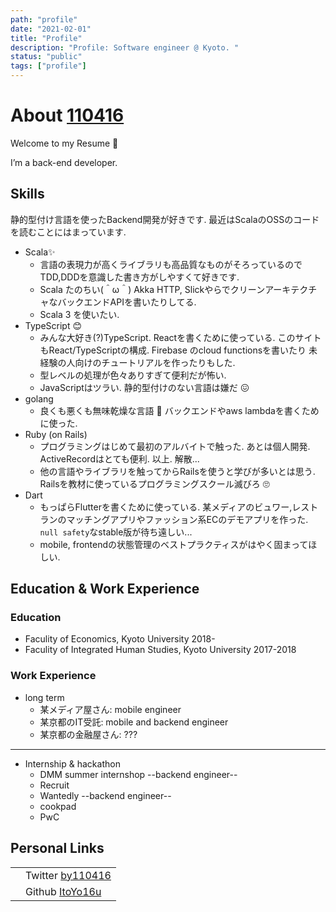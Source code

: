 ---
path: "profile"
date: "2021-02-01"
title: "Profile"
description: "Profile: Software engineer @ Kyoto. "
status: "public"
tags: ["profile"]
---

# About [110416](https://twitter.com/by110416)
Welcome to my Resume<span> 🎉</span>


I’m a back-end developer.

## Skills

静的型付け言語を使ったBackend開発が好きです. 最近はScalaのOSSのコードを読むことにはまっています.
- Scala✨
  - 言語の表現力が高くライブラリも高品質なものがそろっているのでTDD,DDDを意識した書き方がしやすくて好きです.
  - Scala たのちい(＾ω＾) Akka HTTP, SlickやらでクリーンアーキテクチャなバックエンドAPIを書いたりしてる.
  - Scala 3 を使いたい.
- TypeScript 😊
  - みんな大好き(?)TypeScript. Reactを書くために使っている. このサイトもReact/TypeScriptの構成. 
  Firebase のcloud functionsを書いたり
  未経験の人向けのチュートリアルを作ったりもした. 
  - 型レベルの処理が色々ありすぎて便利だが怖い.
  - JavaScriptはツラい. 静的型付けのない言語は嫌だ 😖
- golang
  - 良くも悪くも無味乾燥な言語 🤔 バックエンドやaws lambdaを書くために使った.
- Ruby (on Rails)
  - プログラミングはじめて最初のアルバイトで触った. あとは個人開発. ActiveRecordはとても便利.  以上. 解散...
  - 他の言語やライブラリを触ってからRailsを使うと学びが多いとは思う. 
  Railsを教材に使っているプログラミングスクール滅びろ 🙄
- Dart
  - もっぱらFlutterを書くために使っている. 某メディアのビュワー,レストランのマッチングアプリやファッション系ECのデモアプリを作った.
   `null safety`なstable版が待ち遠しい...
  - mobile, frontendの状態管理のベストプラクティスがはやく固まってほしい.

## Education & Work Experience

### Education
- Faculity of Economics, Kyoto University 2018-
- Faculity of Integrated Human Studies, Kyoto University 2017-2018

### Work Experience
- long term
  - 某メディア屋さん: mobile engineer
  - 某京都のIT受託: mobile and backend engineer
  - 某京都の金融屋さん: ???

---

- Internship & hackathon
  - DMM summer internshop --backend engineer--
  - Recruit
  - Wantedly --backend engineer--
  - cookpad 
  - PwC

## Personal Links
|||
|---|---|
|<TwitterIcon twitterId="by110416" /> |Twitter [by110416](https://twitter.com/by110416)|
|<GithubIcon githubId="ItoYo16u"/>| Github [ItoYo16u](https://github.com/ItoYo16u)|

